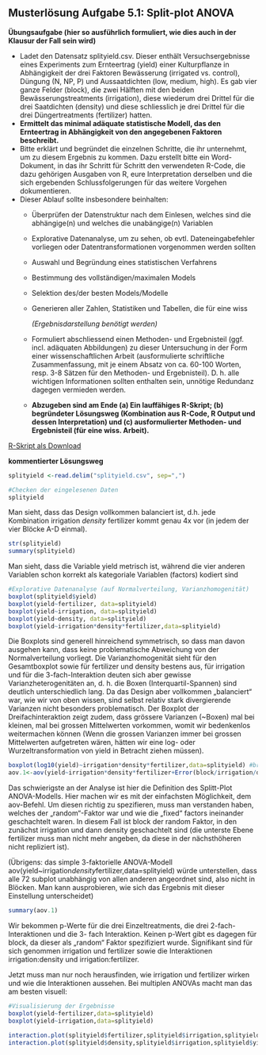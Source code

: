 ## Musterlösung Aufgabe 5.1: Split-plot ANOVA

**Übungsaufgabe (hier so ausführlich formuliert, wie dies auch in der Klausur der Fall sein wird)**

- Ladet den Datensatz splityield.csv. Dieser enthält Versuchsergebnisse eines
  Experiments zum Ernteertrag (yield) einer Kulturpflanze in Abhängigkeit der drei
  Faktoren Bewässerung (irrigated vs. control), Düngung (N, NP, P) und Aussaatdichten
  (low, medium, high). Es gab vier ganze Felder (block), die zwei Hälften mit den beiden
  Bewässerungstreatments (irrigation), diese wiederum drei Drittel für die drei
  Saatdichten (density) und diese schliesslich je drei Drittel für die drei
  Düngertreatments (fertilizer) hatten.
- **Ermittelt das minimal adäquate statistische Modell, das den Ernteertrag in
  Abhängigkeit von den angegebenen Faktoren beschreibt.**
- Bitte erklärt und begründet die einzelnen Schritte, die ihr unternehmt, um zu diesem
  Ergebnis zu kommen. Dazu erstellt bitte ein Word-Dokument, in das ihr Schritt für
  Schritt den verwendeten R-Code, die dazu gehörigen Ausgaben von R, eure
  Interpretation derselben und die sich ergebenden Schlussfolgerungen für das weitere
  Vorgehen dokumentieren.
- Dieser Ablauf sollte insbesondere beinhalten:
    - Überprüfen der Datenstruktur nach dem Einlesen, welches sind die abhängige(n)
      und welches die unabängige(n) Variablen
    - Explorative Datenanalyse, um zu sehen, ob evtl. Dateneingabefehler vorliegen oder
      Datentransformationen vorgenommen werden sollten
    - Auswahl und Begründung eines statistischen Verfahrens
    - Bestimmung des vollständigen/maximalen Models
    - Selektion des/der besten Models/Modelle
    - Generieren aller Zahlen, Statistiken und Tabellen, die für eine wiss
    
         _(Ergebnisdarstellung benötigt werden)_
         
    - Formuliert abschliessend einen Methoden- und Ergebnisteil (ggf. incl. adäquaten
      Abbildungen) zu dieser Untersuchung in der Form einer wissenschaftlichen Arbeit
      (ausformulierte schriftliche Zusammenfassung, mit je einem Absatz von ca. 60-100
      Worten, resp. 3-8 Sätzen für den Methoden- und Ergebnisteil). D. h. alle wichtigen
      Informationen sollten enthalten sein, unnötige Redundanz dagegen vermieden werden.
    - **Abzugeben sind am Ende (a) Ein lauffähiges R-Skript; (b) begründeter Lösungsweg
      (Kombination aus R-Code, R Output und dessen Interpretation) und (c) ausformulierter
      Methoden- und Ergebnisteil (für eine wiss. Arbeit).**
      
[R-Skript als Download](17_Statistik5/RFiles/Loesung_Uebung_5.1_v.02.R)

      

**kommentierter Lösungsweg**
```r
splityield <-read.delim("splityield.csv", sep=",")

#Checken der eingelesenen Daten
splityield
```
Man sieht, dass das Design vollkommen balanciert ist, d.h. jede Kombination irrigation *
density * fertilizer kommt genau 4x vor (in jedem der vier Blöcke A-D einmal).

```r
str(splityield)
summary(splityield)
```
Man sieht, dass die Variable yield metrisch ist, während die vier anderen Variablen schon
korrekt als kategoriale Variablen (factors) kodiert sind

```r
#Explorative Datenanalyse (auf Normalverteilung, Varianzhomogenität)
boxplot(splityield$yield)
boxplot(yield~fertilizer, data=splityield)
boxplot(yield~irrigation, data=splityield)
boxplot(yield~density, data=splityield)
boxplot(yield~irrigation*density*fertilizer,data=splityield)
```
Die Boxplots sind generell hinreichend symmetrisch, so dass man davon ausgehen kann, dass
keine problematische Abweichung von der Normalverteilung vorliegt. Die Varianzhomogenität
sieht für den Gesamtboxplot sowie für fertilizer und density bestens aus, für irrigation und für
die 3-fach-Interaktion deuten sich aber gewisse Varianzheterogenitäten an, d. h. die Boxen
(Interquartil-Spannen) sind deutlich unterschiedlich lang. Da das Design aber vollkommen
„balanciert“ war, wie wir von oben wissen, sind selbst relativ stark divergierende Varianzen
nicht besonders problematisch. Der Boxplot der Dreifachinteraktion zeigt zudem, dass
grössere Varianzen (~Boxen) mal bei kleinen, mal bei grossen Mittelwerten vorkommen,
womit wir bedenkenlos weitermachen können (Wenn die grossen Varianzen immer bei
grossen Mittelwerten aufgetreten wären, hätten wir eine log- oder Wurzeltransformation von
yield in Betracht ziehen müssen).

```r
boxplot(log10(yield)~irrigation*density*fertilizer,data=splityield) #bringt keine Verbesserung
aov.1<-aov(yield~irrigation*density*fertilizer+Error(block/irrigation/density),data=splityield)
```

Das schwierigste an der Analyse ist hier die Definition des Splitt-Plot ANOVA-Modells. Hier
machen wir es mit der einfachsten Möglichkeit, dem aov-Befehl. Um diesen richtig zu
spezifieren, muss man verstanden haben, welches der „random“-Faktor war und wie die
„fixed“ factors ineinander geschachtelt waren. In diesem Fall ist block der random Faktor, in
den zunächst irrigation und dann density geschachtelt sind (die unterste Ebene fertilizer muss
man nicht mehr angeben, da diese in der nächsthöheren nicht repliziert ist).

(Übrigens: das simple 3-faktorielle ANOVA-Modell
aov(yield~irrigation*density*fertilizer,data=splityield) würde unterstellen, dass alle 72 subplot
unabhängig von allen anderen angeordnet sind, also nicht in Blöcken. Man kann ausprobieren,
wie sich das Ergebnis mit dieser Einstellung unterscheidet)

```r
summary(aov.1)
```

Wir bekommen p-Werte für die drei Einzeltreatments, die drei 2-fach-Interaktionen und die 3-
fach Interaktion. Keinen p-Wert gibt es dagegen für block, da dieser als „random“ Faktor
spezifiziert wurde.
Signifikant sind für sich genommen irrigation und fertilizer sowie die Interaktionen
irrigation:density und irrigation:fertilizer.

Jetzt muss man nur noch herausfinden, wie irrigation und fertilizer wirken und wie die
Interaktionen aussehen. Bei multiplen ANOVAs macht man das am besten visuell:

```r
#Visualisierung der Ergebnisse
boxplot(yield~fertilizer,data=splityield)
boxplot(yield~irrigation,data=splityield)

interaction.plot(splityield$fertilizer,splityield$irrigation,splityield$yield)
interaction.plot(splityield$density,splityield$irrigation,splityield$yield)
```
